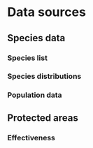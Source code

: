 # Data sources {#sec-data}

## Species data

### Species list

### Species distributions

### Population data

## Protected areas

### Effectiveness
